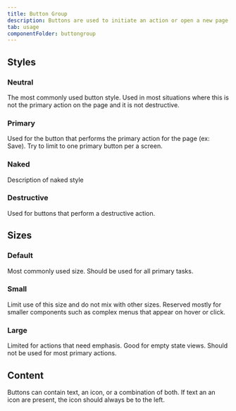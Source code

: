 ```yaml
---
title: Button Group
description: Buttons are used to initiate an action or open a new page.
tab: usage
componentFolder: buttongroup
---
```



## Styles

### Neutral
The most commonly used button style. Used in most situations where this is not the primary action on the page and it is not destructive.

### Primary
Used for the button that performs the primary action for the page (ex: Save). Try to limit to one primary button per a screen.

### Naked
Description of naked style

### Destructive
Used for buttons that perform a destructive action.

## Sizes

### Default
Most commonly used size. Should be used for all primary tasks.

### Small
Limit use of this size and do not mix with other sizes. Reserved mostly for smaller components such as complex menus that appear on hover or click.

### Large
Limited for actions that need emphasis. Good for empty state views. Should not be used for most primary actions.

## Content

Buttons can contain text, an icon, or a combination of both. If text an an icon are present, the icon should always be to the left.
